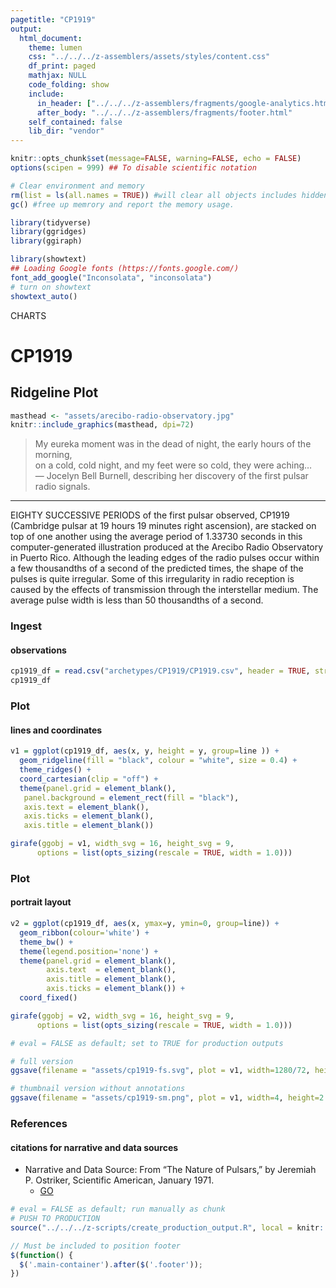 ```yaml
---
pagetitle: "CP1919"
output:
  html_document:
    theme: lumen
    css: "../../../z-assemblers/assets/styles/content.css"
    df_print: paged
    mathjax: NULL
    code_folding: show
    include:
      in_header: ["../../../z-assemblers/fragments/google-analytics.html", "../../../z-assemblers/fragments/header.html"]
      after_body: "../../../z-assemblers/fragments/footer.html"
    self_contained: false
    lib_dir: "vendor"
---
```


```r

knitr::opts_chunk$set(message=FALSE, warning=FALSE, echo = FALSE)
options(scipen = 999) ## To disable scientific notation

# Clear environment and memory
rm(list = ls(all.names = TRUE)) #will clear all objects includes hidden objects.
gc() #free up memrory and report the memory usage.

library(tidyverse)
library(ggridges)
library(ggiraph)

library(showtext)
## Loading Google fonts (https://fonts.google.com/)
font_add_google("Inconsolata", "inconsolata")
# turn on showtext
showtext_auto()

```

<div class="activity">
CHARTS
</div>

# CP1919
## Ridgeline Plot

```r

masthead <- "assets/arecibo-radio-observatory.jpg"
knitr::include_graphics(masthead, dpi=72)

```

> My eureka moment was in the dead of night, the early hours of the morning,\
  on a cold, cold night, and my feet were so cold, they were aching...\
--- Jocelyn Bell Burnell, describing her discovery of the first pulsar radio signals.

***

EIGHTY SUCCESSIVE PERIODS of the first pulsar observed, CP1919 (Cambridge pulsar at 19 hours 19 minutes right ascension), are stacked on top of one another using the average period of 1.33730 seconds in this computer-generated illustration produced at the Arecibo Radio Observatory in Puerto Rico. Although the leading edges of the radio pulses occur within a few thousandths of a second of the predicted times, the shape of the pulses is quite irregular. Some of this irregularity in radio reception is caused by the effects of transmission through the interstellar medium. The average pulse width is less than 50 thousandths of a second.

### Ingest
#### observations

```r

cp1919_df = read.csv("archetypes/CP1919/CP1919.csv", header = TRUE, stringsAsFactors = TRUE)  # read text file
cp1919_df

```

### Plot
#### lines and coordinates

```r

v1 = ggplot(cp1919_df, aes(x, y, height = y, group=line )) +
  geom_ridgeline(fill = "black", colour = "white", size = 0.4) +
  theme_ridges() +
  coord_cartesian(clip = "off") +
  theme(panel.grid = element_blank(),
   panel.background = element_rect(fill = "black"),
   axis.text = element_blank(),
   axis.ticks = element_blank(),
   axis.title = element_blank())

girafe(ggobj = v1, width_svg = 16, height_svg = 9,
      options = list(opts_sizing(rescale = TRUE, width = 1.0)))

```

### Plot
#### portrait layout

```r

v2 = ggplot(cp1919_df, aes(x, ymax=y, ymin=0, group=line)) +
  geom_ribbon(colour='white') +
  theme_bw() +
  theme(legend.position='none') + 
  theme(panel.grid = element_blank(),
        axis.text  = element_blank(),
        axis.title = element_blank(),
        axis.ticks = element_blank()) + 
  coord_fixed()

girafe(ggobj = v2, width_svg = 16, height_svg = 9,
      options = list(opts_sizing(rescale = TRUE, width = 1.0)))

```



```r

# eval = FALSE as default; set to TRUE for production outputs

# full version
ggsave(filename = "assets/cp1919-fs.svg", plot = v1, width=1280/72, height=720/72)

# thumbnail version without annotations
ggsave(filename = "assets/cp1919-sm.png", plot = v1, width=4, height=2.25)

```



### References
#### citations for narrative and data sources

* Narrative and Data Source: From "The Nature of Pulsars," by Jeremiah P. Ostriker, Scientific American, January 1971.
  * [GO](https://blogs.scientificamerican.com/sa-visual/pop-culture-pulsar-origin-story-of-joy-division-s-unknown-pleasures-album-cover-video/){target="_blank"}


```r

# eval = FALSE as default; run manually as chunk
# PUSH TO PRODUCTION
source("../../../z-scripts/create_production_output.R", local = knitr::knit_global())

```



```js

// Must be included to position footer
$(function() {
  $('.main-container').after($('.footer'));
})

```



